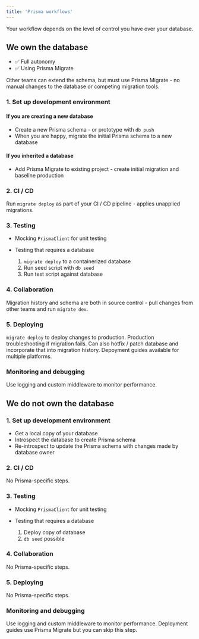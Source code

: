 ```yaml
---
title: 'Prisma workflows'
---
```


<TopBlock>

Your workflow depends on the level of control you have over your database.

</TopBlock>

## We own the database

* ✅ Full autonomy
* ✅ Using Prisma Migrate

Other teams can extend the schema, but must use Prisma Migrate - no manual changes to the database or competing migration tools.

### 1. Set up development environment

#### If you are creating a new database

* Create a new Prisma schema - or prototype with `db push`
* When you are happy, migrate the initial Prisma schema to a new database

#### If you inherited a database

* Add Prisma Migrate to existing project - create initial migration and baseline production

### 2. CI / CD

Run `migrate deploy` as part of your CI / CD pipeline - applies unapplied migrations.

### 3. Testing

* Mocking `PrismaClient` for unit testing
* Testing that requires a database

   1. `migrate deploy` to a containerized database
   1. Run seed script with `db seed`
   1. Run test script against database

### 4. Collaboration

Migration history and schema are both in source control - pull changes from other teams and run `migrate dev`.

### 5. Deploying

`migrate deploy` to deploy changes to production. Production troubleshooting if migration fails. Can also hotfix / patch database and incorporate that into migration history. Depoyment guides available for multiple platforms.

### Monitoring and debugging

Use logging and custom middleware to monitor performance.

## We do not own the database

### 1. Set up development environment

* Get a local copy of your database
* Introspect the database to create Prisma schema
* Re-introspect to update the Prisma schema with changes made by database owner

### 2. CI / CD

No Prisma-specific steps.

### 3. Testing

* Mocking `PrismaClient` for unit testing
* Testing that requires a database

   1. Deploy copy of database
   1. `db seed` possible

### 4. Collaboration

No Prisma-specific steps.

### 5. Deploying

No Prisma-specific steps.

### Monitoring and debugging

Use logging and custom middleware to monitor performance. Deployment guides use Prisma Migrate but you can skip this step.